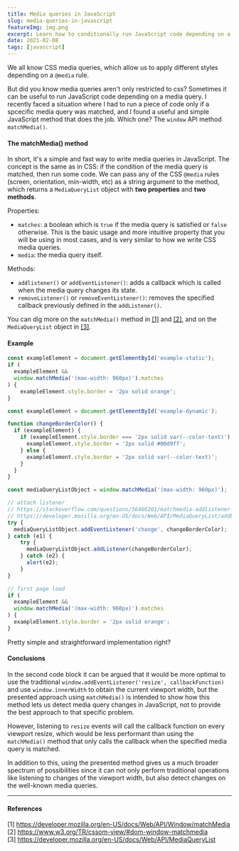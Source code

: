 ```yaml
---
title: Media queries in JavaScript
slug: media-queries-in-javascript
featureImg: img.png
excerpt: Learn how to conditionally run JavaScript code depending on a media query.
date: 2021-02-08
tags: [javascript]
---
```


We all know CSS media queries, which allow us to apply different styles depending on a `@media` rule.

But did you know media queries aren't only restricted to css? Sometimes it can be useful to run JavaScript code depending on a media query. 
I recently faced a situation where I had to run a piece of code only if a spcecific media query was matched, and I found a useful and simple JavaScript method that does the job. 
Which one? The `window` API method `matchMedia()`.

#### The matchMedia() method

In short, it's a simple and fast way to write media queries in JavaScript. The concept is the same as in CSS: if the condition of the media query is matched, then run some code. We can pass any of the CSS `@media` rules (screen, orientation, min-width, etc) as a string argument to the method, which returns a `MediaQueryList` object with 
**two properties** and **two methods**.

Properties:
- `matches`: a boolean which is `true` if the media query is satisfied or `false` otherwise. This is the basic usage and more intuitive property that you will be using in most cases, and is very similar to how we write CSS media queries.
- `media`: the media query itself.

Methods:
- `addlistener()` or `addEventListener()`: adds a callback which is called when the media query changes its state.
- `removeListener()` or `removeEventListener()`: removes the specified callback previously defined in the `addListener()`.

You can dig more on the `matchMedia()` method in [[1]](https://developer.mozilla.org/en-US/docs/Web/API/Window/matchMedia) and [[2]](https://www.w3.org/TR/cssom-view/#dom-window-matchmedia), 
and on the `MediaQueryList` object in [[3]](https://developer.mozilla.org/en-US/docs/Web/API/MediaQueryList).

#### Example

<StaticExample />

```javascript
const exampleElement = document.getElementById('example-static');
if (
  exampleElement && 
  window.matchMedia('(max-width: 960px)').matches
) {
	exampleElement.style.border = '2px solid orange';
}
```

<DynamicExample />

```javascript
const exampleElement = document.getElementById('example-dynamic');

function changeBorderColor() {
  if (exampleElement) {
    if (exampleElement.style.border === '2px solid var(--color-text)') {
      exampleElement.style.border = '2px solid #00d9ff';
    } else {
      exampleElement.style.border = '2px solid var(--color-text)';
    }
  }
}

const mediaQueryListObject = window.matchMedia('(max-width: 960px)');

// attach listener
// https://stackoverflow.com/questions/56466261/matchmedia-addlistener-marked-as-deprecated-addeventlistener-equivalent
// https://developer.mozilla.org/en-US/docs/Web/API/MediaQueryList/addListener
try {
  mediaQueryListObject.addEventListener('change', changeBorderColor);
} catch (e1) {
    try {
      mediaQueryListObject.addListener(changeBorderColor);
    } catch (e2) {
      alert(e2);
    }
}

// first page load
if (
  exampleElement && 
  window.matchMedia('(max-width: 960px)').matches
) {
  exampleElement.style.border = '2px solid orange';
}
```

Pretty simple and straightforward implementation right?

#### Conclusions

In the second code block it can be argued that it would be more optimal to use the traditional `window.addEventListener('resize', callbackFunction)` and use `window.innerWidth` to 
obtain the current viewport width, but the presented approach using `matchMedia()` is intended to show how this method lets us detect media query changes in JavaScript, 
not to provide the best approach to that specific problem.

However, listening to `resize` events will call the callback function on every viewport resize, 
which would be less performant than using the `matchMedia()` method that only calls the callback when the specified media query is matched.

In addition to this, using the presented method gives us a much broader spectrum of possibilities since it can not only perform traditional 
operations like listening to changes of the viewport width, but also detect changes on the well-known media queries.

---

#### References
[1] https://developer.mozilla.org/en-US/docs/Web/API/Window/matchMedia<br />
[2] https://www.w3.org/TR/cssom-view/#dom-window-matchmedia<br />
[3] https://developer.mozilla.org/en-US/docs/Web/API/MediaQueryList
